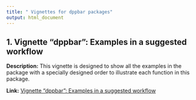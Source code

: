```yaml
---
title: " Vignettes for dppbar packages"
output: html_document
---
```






## 1. Vignette "dppbar": Examples in a suggested workflow

**Description:** This vignette is designed to show all the examples in the package with a specially designed order to illustrate each function in this package.

**Link:** [Vignette "dppbar": Examples in a suggested workflow](https://jkang37.github.io/Data-Processing-and-Plotting/Vignettes/vignette1.html)


